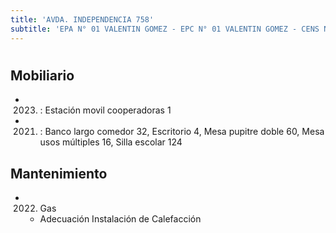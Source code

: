 ```yaml
---
title: 'AVDA. INDEPENDENCIA 758'
subtitle: 'EPA N° 01 VALENTIN GOMEZ - EPC N° 01 VALENTIN GOMEZ - CENS N° 36 - ESEA DANZA RAMICONE FOLKLORE N° 03'
---
```


#


## Mobiliario

*  (2023) : Estación movil cooperadoras 1 

*  (2021) : Banco largo comedor 32, Escritorio 4, Mesa pupitre doble 60, Mesa usos múltiples 16, Silla escolar 124 





## Mantenimiento

*  (2022) Gas 
    + Adecuación Instalación de Calefacción



